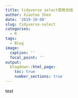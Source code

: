 ```yaml
---
title: tidyverse select使用总结
author: Xiaotao Shen
date: '2019-10-08'
slug: tidyverse-select
categories:
  - R
tags:
  - Blog
image:
  caption: ''
  focal_point: ''
output:
  blogdown::html_page:
    toc: true
    number_sections: true
---
```



test